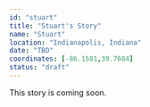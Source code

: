 ```yaml
---
id: "stuart"
title: "Stuart's Story"
name: "Stuart"
location: "Indianapolis, Indiana"
date: "TBD"
coordinates: [-86.1581,39.7684]
status: "draft"
---
```





<!-- TODO: Add hero image path (relative or /static/img/...) -->

This story is coming soon.

<!-- UPGRADED_IMAGE_FORMAT -->
